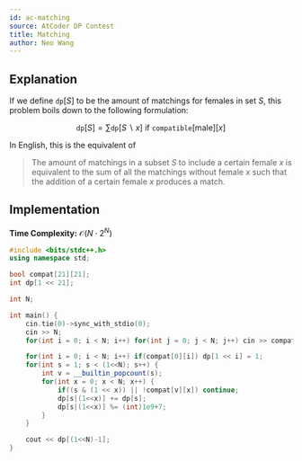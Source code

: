 ```yaml
---
id: ac-matching
source: AtCoder DP Contest
title: Matching
author: Neo Wang
---
```


## Explanation

If we define $\texttt{dp}[S]$ to be the amount of matchings for females in set
$S$, this problem boils down to the following formulation:

$$
\texttt{dp}[S] = \sum \texttt{dp}[S\backslash x]\: \text{if}\:  \texttt{compatible}[ \text{male}][x]
$$

In English, this is the equivalent of

> The amount of matchings in a subset $S$ to include a certain female $x$ is
> equivalent to the sum of all the matchings without female $x$ such that the
> addition of a certain female $x$ produces a match.

## Implementation

**Time Complexity:** $\mathcal{O}(N\cdot 2^N)$

```cpp
#include <bits/stdc++.h>
using namespace std;

bool compat[21][21];
int dp[1 << 21];

int N;

int main() {
	cin.tie(0)->sync_with_stdio(0);
	cin >> N;
    for(int i = 0; i < N; i++) for(int j = 0; j < N; j++) cin >> compat[i][j];

    for(int i = 0; i < N; i++) if(compat[0][i]) dp[1 << i] = 1;
    for(int s = 1; s < (1<<N); s++) {
        int v = __builtin_popcount(s);
        for(int x = 0; x < N; x++) {
            if((s & (1 << x)) || !compat[v][x]) continue;
            dp[s|(1<<x)] += dp[s];
            dp[s|(1<<x)] %= (int)1e9+7;
        }
    }

   	cout << dp[(1<<N)-1];
}
```
